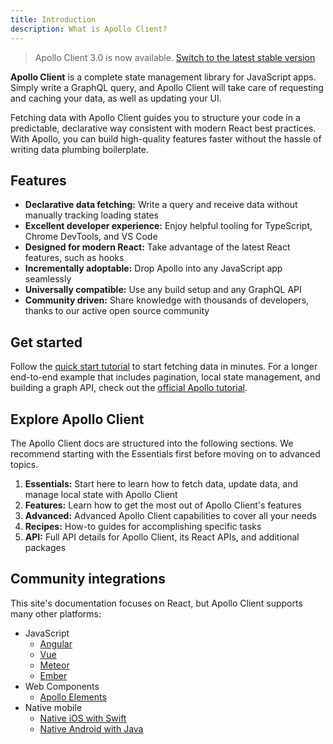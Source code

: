 ```yaml
---
title: Introduction
description: What is Apollo Client?
---
```


> Apollo Client 3.0 is now available. [Switch to the latest stable version](/react)

**Apollo Client** is a complete state management library for JavaScript apps. Simply write a GraphQL query, and Apollo Client will take care of requesting and caching your data, as well as updating your UI.

Fetching data with Apollo Client guides you to structure your code in a predictable, declarative way consistent with modern React best practices. With Apollo, you can build high-quality features faster without the hassle of writing data plumbing boilerplate.

## Features

- **Declarative data fetching:** Write a query and receive data without manually tracking loading states
- **Excellent developer experience:** Enjoy helpful tooling for TypeScript, Chrome DevTools, and VS Code
- **Designed for modern React:** Take advantage of the latest React features, such as hooks
- **Incrementally adoptable:** Drop Apollo into any JavaScript app seamlessly
- **Universally compatible:** Use any build setup and any GraphQL API
- **Community driven:** Share knowledge with thousands of developers, thanks to our active open source community

## Get started

Follow the [quick start tutorial](./get-started/) to start fetching data in minutes. For a longer end-to-end example that includes pagination, local state management, and building a graph API, check out the [official Apollo tutorial](/tutorial/introduction/).

## Explore Apollo Client

The Apollo Client docs are structured into the following sections. We recommend starting with the Essentials first before moving on to advanced topics.

1. **Essentials:** Start here to learn how to fetch data, update data, and manage local state with Apollo Client
2. **Features:** Learn how to get the most out of Apollo Client's features
3. **Advanced:** Advanced Apollo Client capabilities to cover all your needs
4. **Recipes:** How-to guides for accomplishing specific tasks
5. **API:** Full API details for Apollo Client, its React APIs, and additional packages

## Community integrations

This site's documentation focuses on React, but Apollo Client supports many other platforms:

- JavaScript
  - [Angular](https://apollo-angular.com/docs/)
  - [Vue](./integrations/integrations/#vue)
  - [Meteor](./integrations/meteor/)
  - [Ember](./integrations/integrations/#ember)
- Web Components
  - [Apollo Elements](./integrations/integrations/#web-components)
- Native mobile
  - [Native iOS with Swift](/ios)
  - [Native Android with Java](/kotlin)
